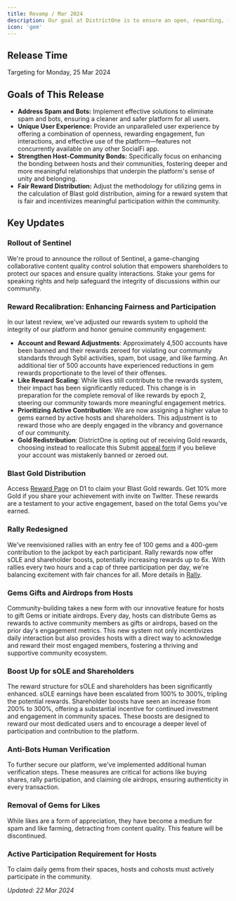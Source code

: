 ```yaml
---
title: Revamp / Mar 2024
description: Our goal at DistrictOne is to ensure an open, rewarding, fun, and effective environment. We tackle spam and bots head-on, paving the way for genuine community interactions.
icon: 'gem'
---
```


## Release Time
Targeting for Monday, 25 Mar 2024

## Goals of This Release

- **Address Spam and Bots:** Implement effective solutions to eliminate spam and bots, ensuring a cleaner and safer platform for all users.
- **Unique User Experience:** Provide an unparalleled user experience by offering a combination of openness, rewarding engagement, fun interactions, and effective use of the platform—features not concurrently available on any other SocialFi app.
- **Strengthen Host-Community Bonds:** Specifically focus on enhancing the bonding between hosts and their communities, fostering deeper and more meaningful relationships that underpin the platform's sense of unity and belonging.
- **Fair Reward Distribution:** Adjust the methodology for utilizing gems in the calculation of Blast gold distribution, aiming for a reward system that is fair and incentivizes meaningful participation within the community.

## Key Updates

### Rollout of Sentinel
We're proud to announce the rollout of Sentinel, a game-changing collaborative content quality control solution that empowers shareholders to protect our spaces and ensure quality interactions. Stake your gems for speaking rights and help safeguard the integrity of discussions within our community.
### Reward Recalibration: Enhancing Fairness and Participation
In our latest review, we've adjusted our rewards system to uphold the integrity of our platform and honor genuine community engagement:
- **Account and Reward Adjustments**: Approximately 4,500 accounts have been banned and their rewards zeroed for violating our community standards through Sybil activities, spam, bot usage, and like farming. An additional tier of 500 accounts have experienced reductions in gem rewards proportionate to the level of their offenses.
- **Like Reward Scaling**: While likes still contribute to the rewards system, their impact has been significantly reduced. This change is in preparation for the complete removal of like rewards by epoch 2, steering our community towards more meaningful engagement metrics.
- **Prioritizing Active Contribution**: We are now assigning a higher value to gems earned by active hosts and shareholders. This adjustment is to reward those who are deeply engaged in the vibrancy and governance of our community.
- **Gold Redistribution**: DistrictOne is opting out of receiving Gold rewards, choosing instead to reallocate this
Submit [appeal form](https://forms.gle/RzYZrd7XGa5HxEMQ6) if you believe your account was mistakenly banned or zeroed out.
### Blast Gold Distribution
Access [Reward Page](https://districtone.io/reward) on D1 to claim your Blast Gold rewards. Get 10% more Gold if you share your achievement with invite on Twitter. These rewards are a testament to your active engagement, based on the total Gems you've earned.
### Rally Redesigned
We've reenvisioned rallies with an entry fee of 100 gems and a 400-gem contribution to the jackpot by each participant. Rally rewards now offer sOLE and shareholder boosts, potentially increasing rewards up to 6x. With rallies every two hours and a cap of three participation per day, we're balancing excitement with fair chances for all. More details in [Rally](../money-games/rally).
### Gems Gifts and Airdrops from Hosts
Community-building takes a new form with our innovative feature for hosts to gift Gems or initiate airdrops. Every day, hosts can distribute Gems as rewards to active community members as gifts or airdrops, based on the prior day's engagement metrics. This new system not only incentivizes daily interaction but also provides hosts with a direct way to acknowledge and reward their most engaged members, fostering a thriving and supportive community ecosystem.
### Boost Up for sOLE and Shareholders
The reward structure for sOLE and shareholders has been significantly enhanced. sOLE earnings have been escalated from 100% to 300%, tripling the potential rewards. Shareholder boosts have seen an increase from 200% to 300%, offering a substantial incentive for continued investment and engagement in community spaces. These boosts are designed to reward our most dedicated users and to encourage a deeper level of participation and contribution to the platform.
### Anti-Bots Human Verification
To further secure our platform, we've implemented additional human verification steps. These measures are critical for actions like buying shares, rally participation, and claiming ole airdrops, ensuring authenticity in every transaction.
### Removal of Gems for Likes
While likes are a form of appreciation, they have become a medium for spam and like farming, detracting from content quality. This feature will be discontinued.
### Active Participation Requirement for Hosts
To claim daily gems from their spaces, hosts and cohosts must actively participate in the community.

*Updated: 22 Mar 2024*